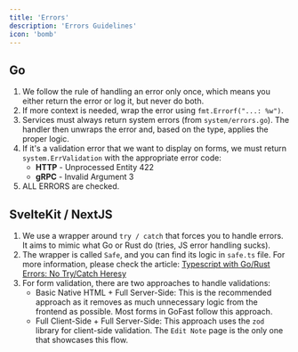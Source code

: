 ```yaml
---
title: 'Errors'
description: 'Errors Guidelines'
icon: 'bomb'
---
```


## Go

1. We follow the rule of handling an error only once, which means you either return the error or log it, but never do both.
2. If more context is needed, wrap the error using `fmt.Errorf("...: %w")`.
3. Services must always return system errors (from `system/errors.go`). The handler then unwraps the error and, based on the type, applies the proper logic.
4. If it's a validation error that we want to display on forms, we must return `system.ErrValidation` with the appropriate error code:
    - **HTTP** - Unprocessed Entity 422
    - **gRPC** - Invalid Argument 3
5. ALL ERRORS are checked.

## SvelteKit / NextJS

1. We use a wrapper around `try / catch` that forces you to handle errors. It aims to mimic what Go or Rust do (tries, JS error handling sucks).
2. The wrapper is called `Safe`, and you can find its logic in `safe.ts` file. For more information, please check the article: [Typescript with Go/Rust Errors: No Try/Catch Heresy](https://dev.to/mpiorowski/typescript-with-gorust-errors-no-trycatch-heresy-49mf)
3. For form validation, there are two approaches to handle validations:
    - Basic Native HTML + Full Server-Side: This is the recommended approach as it removes as much unnecessary logic from the frontend as possible. Most forms in GoFast follow this approach.
    - Full Client-Side + Full Server-Side: This approach uses the `zod` library for client-side validation. The `Edit Note` page is the only one that showcases this flow.

